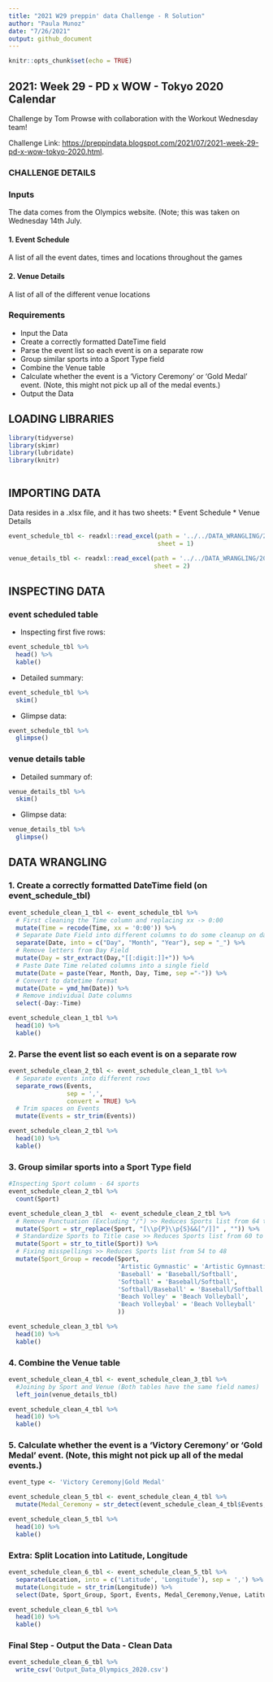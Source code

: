 ```yaml
---
title: "2021 W29 preppin' data Challenge - R Solution"
author: "Paula Munoz"
date: "7/26/2021"
output: github_document
---
```


```r
knitr::opts_chunk$set(echo = TRUE)
```

## 2021: Week 29 - PD x WOW - Tokyo 2020 Calendar

Challenge by Tom Prowse with collaboration with the Workout Wednesday team!

Challenge Link: <https://preppindata.blogspot.com/2021/07/2021-week-29-pd-x-wow-tokyo-2020.html>.

### CHALLENGE DETAILS

### Inputs

The data comes from the Olympics website. (Note; this was taken on Wednesday 14th July.

#### 1. Event Schedule
A list of all the event dates, times and locations throughout the games

#### 2. Venue Details
A list of all of the different venue locations

### Requirements

* Input the Data 
* Create a correctly formatted DateTime field 
* Parse the event list so each event is on a separate row 
* Group similar sports into a Sport Type field 
* Combine the Venue table 
* Calculate whether the event is a 'Victory Ceremony' or 'Gold Medal' event. (Note, this might not pick up all of the medal events.)
* Output the Data


## LOADING LIBRARIES 

```r
library(tidyverse)
library(skimr)
library(lubridate)
library(knitr)
```
```r

```

## IMPORTING DATA 

Data resides in a .xlsx file, and it has two sheets:
* Event Schedule
* Venue Details

```r
event_schedule_tbl <- readxl::read_excel(path = '../../DATA_WRANGLING/2021_W29_prepping_data_files/Olympic Events.xlsx', 
                                         sheet = 1)

venue_details_tbl <- readxl::read_excel(path = '../../DATA_WRANGLING/2021_W29_prepping_data_files/Olympic Events.xlsx', 
                                        sheet = 2)
```


## INSPECTING DATA 

### event scheduled table

* Inspecting first five rows:
```r
event_schedule_tbl %>%
  head() %>%
  kable()
```


* Detailed summary:
```r
event_schedule_tbl %>%
  skim()
```


* Glimpse data:
```r
event_schedule_tbl %>%
  glimpse()
```



### venue details table

* Detailed summary of:
```r
venue_details_tbl %>%
  skim()
```


* Glimpse data:
```r
venue_details_tbl %>%
  glimpse()
```


## DATA WRANGLING

### 1. Create a correctly formatted DateTime field (on event_schedule_tbl)

```r
event_schedule_clean_1_tbl <- event_schedule_tbl %>%
  # First cleaning the Time column and replacing xx -> 0:00
  mutate(Time = recode(Time, xx = '0:00')) %>%
  # Separate Date Field into different columns to do some cleanup on dateparts later on
  separate(Date, into = c("Day", "Month", "Year"), sep = "_") %>%
  # Remove letters from Day Field
  mutate(Day = str_extract(Day,"[[:digit:]]+")) %>%
  # Paste Date Time related columns into a single field
  mutate(Date = paste(Year, Month, Day, Time, sep ="-")) %>%
  # Convert to datetime format
  mutate(Date = ymd_hm(Date)) %>%
  # Remove individual Date columns
  select(-Day:-Time)

event_schedule_clean_1_tbl %>%
  head(10) %>%
  kable()
```


### 2. Parse the event list so each event is on a separate row 

```r
event_schedule_clean_2_tbl <- event_schedule_clean_1_tbl %>%
  # Separate events into different rows
  separate_rows(Events, 
                sep = ',',
                convert = TRUE) %>%
  # Trim spaces on Events
  mutate(Events = str_trim(Events))

event_schedule_clean_2_tbl %>%
  head(10) %>%
  kable()
```


### 3. Group similar sports into a Sport Type field

```r
#Inspecting Sport column - 64 sports
event_schedule_clean_2_tbl %>%
  count(Sport) 

```


```r
event_schedule_clean_3_tbl  <- event_schedule_clean_2_tbl %>%
  # Remove Punctuation (Excluding "/") >> Reduces Sports list from 64 to 60
  mutate(Sport = str_replace(Sport, "[\\p{P}\\p{S}&&[^/]]" , "")) %>% 
  # Standardize Sports to Title case >> Reduces Sports list from 60 to 54
  mutate(Sport = str_to_title(Sport)) %>%
  # Fixing misspellings >> Reduces Sports list from 54 to 48
  mutate(Sport_Group = recode(Sport,
                              'Artistic Gymnastic' = 'Artistic Gymnastics',
                              'Baseball' = 'Baseball/Softball',
                              'Softball' = 'Baseball/Softball',
                              'Softball/Baseball' = 'Baseball/Softball',
                              'Beach Volley' = 'Beach Volleyball',
                              'Beach Volleybal' = 'Beach Volleyball'
                              )) 

event_schedule_clean_3_tbl %>%
  head(10) %>%
  kable()
```


### 4. Combine the Venue table

```r
event_schedule_clean_4_tbl <- event_schedule_clean_3_tbl %>%
  #Joining by Sport and Venue (Both tables have the same field names)
  left_join(venue_details_tbl)
```


```r
event_schedule_clean_4_tbl %>%
  head(10) %>%
  kable()
```



### 5. Calculate whether the event is a 'Victory Ceremony' or 'Gold Medal' event. (Note, this might not pick up all of the medal events.)

```r
event_type <- 'Victory Ceremony|Gold Medal' 

event_schedule_clean_5_tbl <- event_schedule_clean_4_tbl %>%
  mutate(Medal_Ceremony = str_detect(event_schedule_clean_4_tbl$Events, event_type)) 

event_schedule_clean_5_tbl %>%
  head(10) %>%
  kable()
```

  
### Extra: Split Location into Latitude, Longitude
 
```r
event_schedule_clean_6_tbl <- event_schedule_clean_5_tbl %>%
  separate(Location, into = c('Latitude', 'Longitude'), sep = ',') %>%
  mutate(Longitude = str_trim(Longitude)) %>%
  select(Date, Sport_Group, Sport, Events, Medal_Ceremony,Venue, Latitude, Longitude)

event_schedule_clean_6_tbl %>%
  head(10) %>%
  kable()
```
 

### Final Step - Output the Data - Clean Data
```r
event_schedule_clean_6_tbl %>%
  write_csv('Output_Data_Olympics_2020.csv')
```




  

